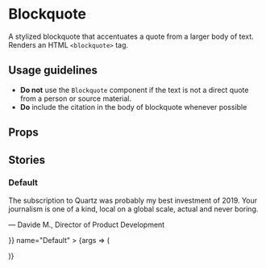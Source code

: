 
<Meta title="Blockquote" component={Blockquote} />

# Blockquote

A stylized blockquote that accentuates a quote from a larger body of text. Renders an HTML `<blockquote>` tag.

## Usage guidelines

- **Do not** use the `Blockquote` component if the text is not a direct quote from a person or source material.
- **Do** include the citation in the body of blockquote whenever possible

## Props

<Props of={Blockquote} />

## Stories

### Default

<Canvas>
	<Story
		args={{
			children: <><p>The subscription to Quartz was probably my best investment of 2019. Your journalism is one of a kind, local on a global scale, actual and never boring.</p><p>— Davide M., Director of Product Development</p></>
		}}
		name="Default"
	>
		{args => (
			<div style={{
				fontSize: '20px',
			}}>
				<Blockquote {...args} />
			</div>
		)}
	</Story>
</Canvas>
